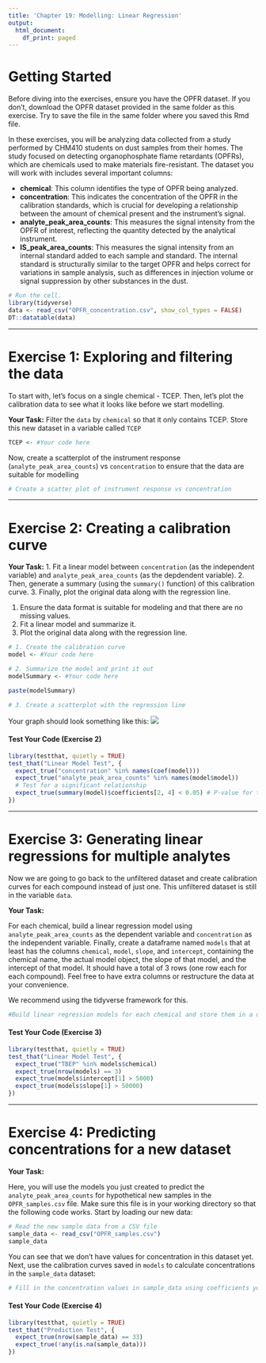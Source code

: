 ---
title: 'Chapter 19: Modelling: Linear Regression'
output:
  html_document:
    df_print: paged
---
  
# Getting Started
  
Before diving into the exercises, ensure you have the OPFR dataset. If you don't, download the OPFR dataset provided in the same folder as this exercise. Try to save the file in the same folder where you saved this Rmd file.

In these exercises, you will be analyzing data collected from a study performed by CHM410 students on dust samples from their homes. The study focused on detecting organophosphate flame retardants (OPFRs), which are chemicals used to make materials fire-resistant. The dataset you will work with includes several important columns: 

- **chemical**: This column identifies the type of OPFR being analyzed. 
- **concentration**: This indicates the concentration of the OPFR in the calibration standards, which is crucial for developing a relationship between the amount of chemical present and the instrument's signal.
- **analyte_peak_area_counts**: This measures the signal intensity from the OPFR of interest, reflecting the quantity detected by the analytical instrument.
- **IS_peak_area_counts**: This measures the signal intensity from an internal standard added to each sample and standard. The internal standard is structurally similar to the target OPFR and helps correct for variations in sample analysis, such as differences in injection volume or signal suppression by other substances in the dust.

```{r}
# Run the cell.
library(tidyverse)
data <- read_csv("OPFR_concentration.csv", show_col_types = FALSE)
DT::datatable(data)
```

------------------------------------------------------------------------

# Exercise 1: Exploring and filtering the data

To start with, let's focus on a single chemical - TCEP. Then, let's plot the calibration data to see what it looks like before we start modelling.

**Your Task:** 
Filter the `data` by `chemical` so that it only contains TCEP. Store this new dataset in a variable called `TCEP`

```{r}
TCEP <- #Your code here
```

Now, create a scatterplot of the instrument response (`analyte_peak_area_counts`) vs `concentration` to ensure that the data are suitable for modelling

```{r}
# Create a scatter plot of instrument response vs concentration

```


------------------------------------------------------------------------

# Exercise 2: Creating a calibration curve

**Your Task:**
1. Fit a linear model between `concentration` (as the independent variable) and `analyte_peak_area_counts` (as the depdendent variable). 
2. Then, generate a summary (using the `summary()` function) of this calibration curve. 
3. Finally, plot the original data along with the regression line. 

1. Ensure the data format is suitable for modeling and that there are no missing values.
2. Fit a linear model and summarize it.
3. Plot the original data along with the regression line.

```{r}
# 1. Create the calibration curve
model <- #Your code here

# 2. Summarize the model and print it out 
modelSummary <- #Your code here

paste(modelSummary)

# 3. Create a scatterplot with the regression line

```

Your graph should look something like this:
![](exercise3_scatter.png)

#### Test Your Code (Exercise 2)

```{r,purl=FALSE}
library(testthat, quietly = TRUE)
test_that("Linear Model Test", {
  expect_true("concentration" %in% names(coef(model)))
  expect_true("analyte_peak_area_counts" %in% names(model$model))
  # Test for a significant relationship
  expect_true(summary(model)$coefficients[2, 4] < 0.05) # P-value for the slope
})
```

------------------------------------------------------------------------

# Exercise 3: Generating linear regressions for multiple analytes

Now we are going to go back to the unfiltered dataset and create calibration curves for each compound instead of just one. This unfiltered dataset is still in the variable `data`.

**Your Task:** 

For each chemical, build a linear regression model using `analyte_peak_area_counts` as the dependent variable and `concentration` as the independent variable. Finally, create a dataframe named `models` that at least has the columns `chemical`, `model`, `slope`, and `intercept`, containing the chemical name, the actual model object, the slope of that model, and the intercept of that model. It should have a total of 3 rows (one row each for each compound). Feel free to have extra columns or restructure the data at your convenience.

We recommend using the tidyverse framework for this. 

```{r}
#Build linear regression models for each chemical and store them in a dataframe called `models`. 
```


#### Test Your Code (Exercise 3)
```{r ,purl=FALSE}
library(testthat, quietly = TRUE)
test_that("Linear Model Test", {
  expect_true("TBEP" %in% models$chemical)
  expect_true(nrow(models) == 3)
  expect_true(models$intercept[1] > 5000)
  expect_true(models$slope[1] > 50000)
})
```


------------------------------------------------------------------------

# Exercise 4: Predicting concentrations for a new dataset

**Your Task:** 

Here, you will use the models you just  created to predict the `analyte_peak_area_counts` for hypothetical new samples in the `OPFR_samples.csv` file. Make sure this file is in your working directory so that the following code works. Start by loading our new data:

```{r}
# Read the new sample data from a CSV file
sample_data <- read_csv("OPFR_samples.csv")
sample_data
```

You can see that we don't have values for concentration in this dataset yet. Next, use the calibration curves saved in `models` to calculate concentrations in the `sample_data` dataset:

```{r}
# Fill in the concentration values in sample_data using coefficients you calculated.


```


#### Test Your Code (Exercise 4)
```{r, purl=FALSE}
library(testthat, quietly = TRUE)
test_that("Prediction Test", {
  expect_true(nrow(sample_data) == 33)
  expect_true(!any(is.na(sample_data)))
})
```